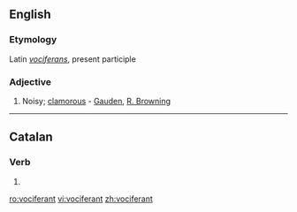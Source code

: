==English==

===Etymology===
Latin ''[[vociferans]]'', present participle

===Adjective===
{{head|en|adjective}}

# Noisy; [[clamorous]] - [[Gauden]], [[R. Browning]]

----

==Catalan==

===Verb===
{{head|ca|verb form}}

# {{ca-verb form of|t=pres|m=ptc|vociferar}}

[[ro:vociferant]]
[[vi:vociferant]]
[[zh:vociferant]]